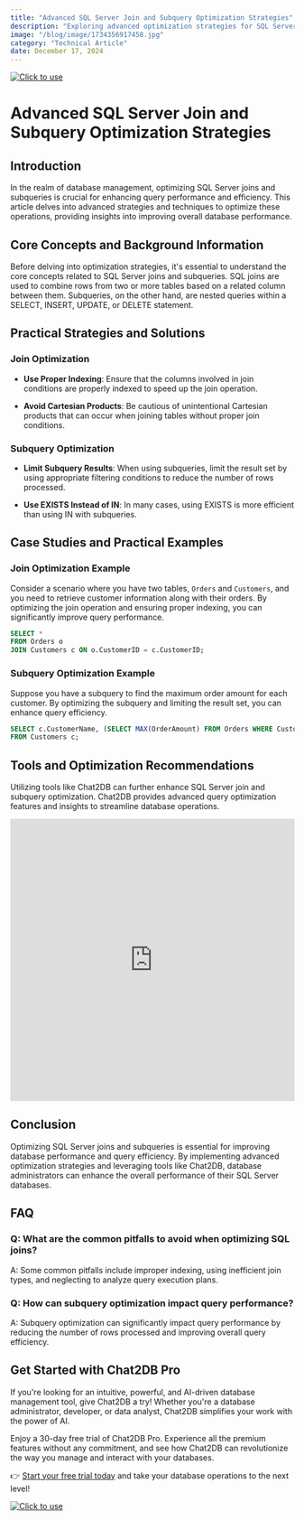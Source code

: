```yaml
---
title: "Advanced SQL Server Join and Subquery Optimization Strategies"
description: "Exploring advanced optimization strategies for SQL Server joins and subqueries to improve query performance and efficiency."
image: "/blog/image/1734356917458.jpg"
category: "Technical Article"
date: December 17, 2024
---
```

[![Click to use](/image/blog/bg/chat2db1.png)](https://app.chat2db.ai/)
# Advanced SQL Server Join and Subquery Optimization Strategies


<Authors date="December 17, 2024">
  <Author name="Aiden Stone" link="https://chat2db.ai" />
</Authors>

## Introduction

In the realm of database management, optimizing SQL Server joins and subqueries is crucial for enhancing query performance and efficiency. This article delves into advanced strategies and techniques to optimize these operations, providing insights into improving overall database performance.

## Core Concepts and Background Information

Before delving into optimization strategies, it's essential to understand the core concepts related to SQL Server joins and subqueries. SQL joins are used to combine rows from two or more tables based on a related column between them. Subqueries, on the other hand, are nested queries within a SELECT, INSERT, UPDATE, or DELETE statement.

## Practical Strategies and Solutions

### Join Optimization

- **Use Proper Indexing**: Ensure that the columns involved in join conditions are properly indexed to speed up the join operation.

- **Avoid Cartesian Products**: Be cautious of unintentional Cartesian products that can occur when joining tables without proper join conditions.

### Subquery Optimization

- **Limit Subquery Results**: When using subqueries, limit the result set by using appropriate filtering conditions to reduce the number of rows processed.

- **Use EXISTS Instead of IN**: In many cases, using EXISTS is more efficient than using IN with subqueries.

## Case Studies and Practical Examples

### Join Optimization Example

Consider a scenario where you have two tables, `Orders` and `Customers`, and you need to retrieve customer information along with their orders. By optimizing the join operation and ensuring proper indexing, you can significantly improve query performance.

```sql
SELECT *
FROM Orders o
JOIN Customers c ON o.CustomerID = c.CustomerID;
```

### Subquery Optimization Example

Suppose you have a subquery to find the maximum order amount for each customer. By optimizing the subquery and limiting the result set, you can enhance query efficiency.

```sql
SELECT c.CustomerName, (SELECT MAX(OrderAmount) FROM Orders WHERE CustomerID = c.CustomerID) AS MaxOrderAmount
FROM Customers c;
```

## Tools and Optimization Recommendations

Utilizing tools like Chat2DB can further enhance SQL Server join and subquery optimization. Chat2DB provides advanced query optimization features and insights to streamline database operations.

<iframe width="100%" height="500" src="https://www.youtube.com/embed/bsg3yF7al_I?si=60QprvANg_nd1U-8" title="YouTube video player" frameborder="0" allow="accelerometer; autoplay; clipboard-write; encrypted-media; gyroscope; picture-in-picture; web-share" referrerpolicy="strict-origin-when-cross-origin" allowfullscreen></iframe>

## Conclusion

Optimizing SQL Server joins and subqueries is essential for improving database performance and query efficiency. By implementing advanced optimization strategies and leveraging tools like Chat2DB, database administrators can enhance the overall performance of their SQL Server databases.

## FAQ

### Q: What are the common pitfalls to avoid when optimizing SQL joins?

A: Some common pitfalls include improper indexing, using inefficient join types, and neglecting to analyze query execution plans.

### Q: How can subquery optimization impact query performance?

A: Subquery optimization can significantly impact query performance by reducing the number of rows processed and improving overall query efficiency.


## Get Started with Chat2DB Pro

If you're looking for an intuitive, powerful, and AI-driven database management tool, give Chat2DB a try! Whether you're a database administrator, developer, or data analyst, Chat2DB simplifies your work with the power of AI.

Enjoy a 30-day free trial of Chat2DB Pro. Experience all the premium features without any commitment, and see how Chat2DB can revolutionize the way you manage and interact with your databases.

👉 [Start your free trial today](https://app.chat2db.ai/) and take your database operations to the next level!

[![Click to use](/image/blog/bg/chat2db.jpg)](https://app.chat2db.ai/)